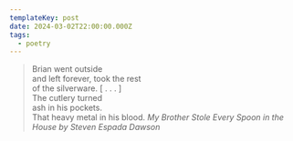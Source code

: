 ```yaml
---
templateKey: post
date: 2024-03-02T22:00:00.000Z
tags:
  - poetry
---
```

> Brian went outside<br/>
> and left forever, took the rest<br/>
> of the silverware.  [ . . . ]<br/>
> The cutlery turned<br/>
> ash in his pockets.<br/>
> That heavy metal in his blood.
> <cite><i>My Brother Stole Every Spoon in the House</i> by Steven Espada Dawson</cite>
